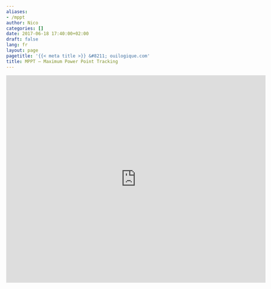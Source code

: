 ```yaml
---
aliases:
- /mppt
author: Nico
categories: []
date: 2017-06-18 17:40:00+02:00
draft: false
lang: fr
layout: page
pagetitle: '{{< meta title >}} &#8211; ouilogique.com'
title: MPPT — Maximum Power Point Tracking
---
```


<iframe scrolling="no" title="The Effects of Luminosity and Temperature on the Electrical Parameters of Solar Cells." src="https://www.geogebra.org/material/iframe/id/xeA3xZfH/width/698/height/558/border/888888/smb/false/stb/false/stbh/false/ai/false/asb/false/sri/true/rc/false/ld/false/sdz/true/ctl/false" width="698px" height="558px" style="border:0px;"> </iframe>

<!--
<iframe style="border: none; width: 100%; height: 2000px;"  scrolling="no" src="https://www.geogebra.org/m/TnFd8m6V"></iframe>
-->

